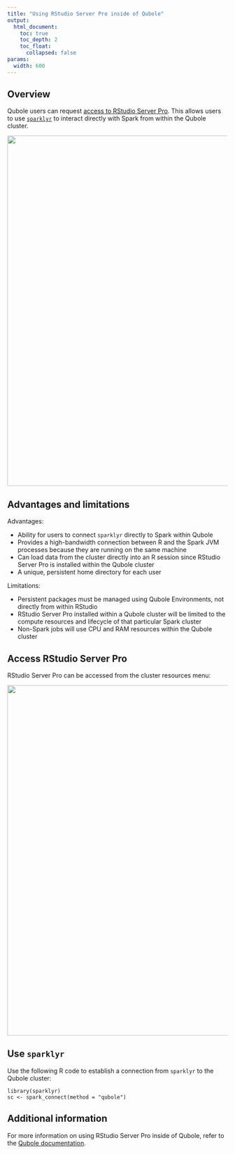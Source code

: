 ```yaml
---
title: "Using RStudio Server Pro inside of Qubole"
output:
  html_document:
    toc: true
    toc_depth: 2
    toc_float:
      collapsed: false
params:
  width: 600
---
```


## Overview

Qubole users can request [access to RStudio Server
Pro](https://docs.qubole.com/en/latest/user-guide/engines/spark/rstudio_spark.html).
This allows users to use [`sparklyr`](https://spark.rstudio.com/) to interact
directly with Spark from within the Qubole cluster.

<img src="/images/deployment/qubole/rstudio-qubole.png" width='800px' align='center'/>

## Advantages and limitations

Advantages:

- Ability for users to connect `sparklyr` directly to Spark within Qubole
- Provides a high-bandwidth connection between R and the Spark JVM processes
  because they are running on the same machine
- Can load data from the cluster directly into an R session since RStudio Server
  Pro is installed within the Qubole cluster
- A unique, persistent home directory for each user

Limitations:

- Persistent packages must be managed using Qubole Environments, not directly
  from within RStudio
- RStudio Server Pro installed within a Qubole
  cluster will be limited to the compute resources and lifecycle of that
  particular Spark cluster
- Non-Spark jobs will use CPU and RAM resources within the Qubole cluster

## Access RStudio Server Pro

RStudio Server Pro can be accessed from the cluster resources menu:

<img src="/images/deployment/qubole/rstudio-qubole-resources.png" width='800px' align='center'/>

## Use `sparklyr`

Use the following R code to establish a connection from `sparklyr` to the
Qubole cluster:

```
library(sparklyr)
sc <- spark_connect(method = "qubole")
```

## Additional information

For more information on using RStudio Server Pro inside of Qubole, refer to
the [Qubole documentation](https://docs.qubole.com/en/latest/user-guide/engines/spark/rstudio_spark.html).
